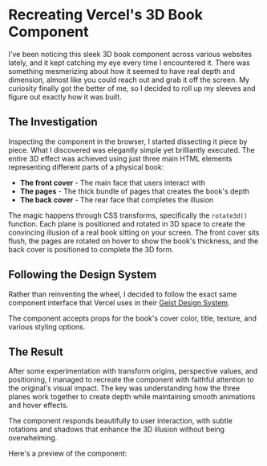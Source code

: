 
# Recreating Vercel's 3D Book Component

<DateTime date="2025-07-07" />

I've been noticing this sleek 3D book component across various websites lately, and it kept catching my eye every time I encountered it. There was something mesmerizing about how it seemed to have real depth and dimension, almost like you could reach out and grab it off the screen. My curiosity finally got the better of me, so I decided to roll up my sleeves and figure out exactly how it was built.

## The Investigation

Inspecting the component in the browser, I started dissecting it piece by piece. What I discovered was elegantly simple yet brilliantly executed. The entire 3D effect was achieved using just three main HTML elements representing different parts of a physical book:

- **The front cover** - The main face that users interact with
- **The pages** - The thick bundle of pages that creates the book's depth
- **The back cover** - The rear face that completes the illusion

The magic happens through CSS transforms, specifically the `rotate3d()` function. Each plane is positioned and rotated in 3D space to create the convincing illusion of a real book sitting on your screen. The front cover sits flush, the pages are rotated on hover to show the book's thickness, and the back cover is positioned to complete the 3D form.

## Following the Design System

Rather than reinventing the wheel, I decided to follow the exact same component interface that Vercel uses in their [Geist Design System](https://vercel.com/geist/book).

The component accepts props for the book's cover color, title, texture, and various styling options.

## The Result

After some experimentation with transform origins, perspective values, and positioning, I managed to recreate the component with faithful attention to the original's visual impact. The key was understanding how the three planes work together to create depth while maintaining smooth animations and hover effects.

The component responds beautifully to user interaction, with subtle rotations and shadows that enhance the 3D illusion without being overwhelming.

Here's a preview of the component:

<BookCodePreview />